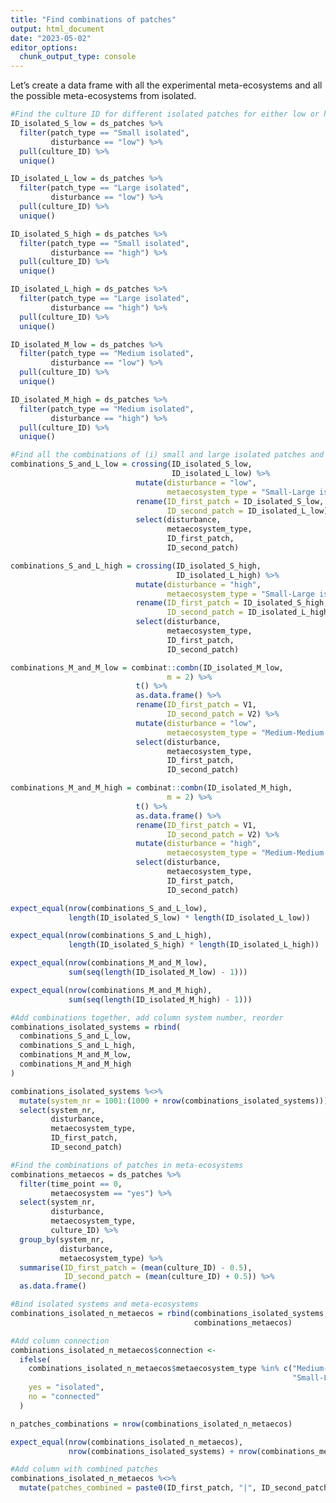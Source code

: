 ```yaml
---
title: "Find combinations of patches"
output: html_document
date: "2023-05-02"
editor_options: 
  chunk_output_type: console
---
```


Let's create a data frame with all the experimental meta-ecosystems and all the possible meta-ecosystems from isolated. 

```r
#Find the culture ID for different isolated patches for either low or high disturbance.
ID_isolated_S_low = ds_patches %>%
  filter(patch_type == "Small isolated",
         disturbance == "low") %>%
  pull(culture_ID) %>%
  unique()

ID_isolated_L_low = ds_patches %>%
  filter(patch_type == "Large isolated",
         disturbance == "low") %>%
  pull(culture_ID) %>%
  unique()

ID_isolated_S_high = ds_patches %>%
  filter(patch_type == "Small isolated",
         disturbance == "high") %>%
  pull(culture_ID) %>%
  unique()

ID_isolated_L_high = ds_patches %>%
  filter(patch_type == "Large isolated",
         disturbance == "high") %>%
  pull(culture_ID) %>%
  unique()

ID_isolated_M_low = ds_patches %>%
  filter(patch_type == "Medium isolated",
         disturbance == "low") %>%
  pull(culture_ID) %>%
  unique()

ID_isolated_M_high = ds_patches %>%
  filter(patch_type == "Medium isolated",
         disturbance == "high") %>%
  pull(culture_ID) %>%
  unique()
```

```r
#Find all the combinations of (i) small and large isolated patches and (ii) medium isolated patches.
combinations_S_and_L_low = crossing(ID_isolated_S_low,
                                    ID_isolated_L_low) %>%
                            mutate(disturbance = "low",
                                   metaecosystem_type = "Small-Large isolated") %>%
                            rename(ID_first_patch = ID_isolated_S_low,
                                   ID_second_patch = ID_isolated_L_low) %>%
                            select(disturbance,
                                   metaecosystem_type,
                                   ID_first_patch,
                                   ID_second_patch)

combinations_S_and_L_high = crossing(ID_isolated_S_high,
                                     ID_isolated_L_high) %>%
                            mutate(disturbance = "high",
                                   metaecosystem_type = "Small-Large isolated") %>%
                            rename(ID_first_patch = ID_isolated_S_high,
                                   ID_second_patch = ID_isolated_L_high) %>%
                            select(disturbance,
                                   metaecosystem_type,
                                   ID_first_patch,
                                   ID_second_patch)

combinations_M_and_M_low = combinat::combn(ID_isolated_M_low,
                                   m = 2) %>%
                            t() %>%
                            as.data.frame() %>%
                            rename(ID_first_patch = V1,
                                   ID_second_patch = V2) %>%
                            mutate(disturbance = "low",
                                   metaecosystem_type = "Medium-Medium isolated") %>%
                            select(disturbance,
                                   metaecosystem_type,
                                   ID_first_patch,
                                   ID_second_patch)

combinations_M_and_M_high = combinat::combn(ID_isolated_M_high,
                                   m = 2) %>%
                            t() %>%
                            as.data.frame() %>%
                            rename(ID_first_patch = V1,
                                   ID_second_patch = V2) %>%
                            mutate(disturbance = "high",
                                   metaecosystem_type = "Medium-Medium isolated") %>%
                            select(disturbance,
                                   metaecosystem_type,
                                   ID_first_patch,
                                   ID_second_patch)

expect_equal(nrow(combinations_S_and_L_low),
             length(ID_isolated_S_low) * length(ID_isolated_L_low))

expect_equal(nrow(combinations_S_and_L_high),
             length(ID_isolated_S_high) * length(ID_isolated_L_high))

expect_equal(nrow(combinations_M_and_M_low),
             sum(seq(length(ID_isolated_M_low) - 1)))

expect_equal(nrow(combinations_M_and_M_high),
             sum(seq(length(ID_isolated_M_high) - 1)))
```

```r
#Add combinations together, add column system number, reorder
combinations_isolated_systems = rbind(
  combinations_S_and_L_low,
  combinations_S_and_L_high,
  combinations_M_and_M_low,
  combinations_M_and_M_high
)

combinations_isolated_systems %<>%
  mutate(system_nr = 1001:(1000 + nrow(combinations_isolated_systems))) %>%
  select(system_nr,
         disturbance,
         metaecosystem_type,
         ID_first_patch,
         ID_second_patch)
```

```r
#Find the combinations of patches in meta-ecosystems
combinations_metaecos = ds_patches %>%
  filter(time_point == 0,
         metaecosystem == "yes") %>%
  select(system_nr,
         disturbance,
         metaecosystem_type,
         culture_ID) %>%
  group_by(system_nr,
           disturbance,
           metaecosystem_type) %>%
  summarise(ID_first_patch = (mean(culture_ID) - 0.5),
            ID_second_patch = (mean(culture_ID) + 0.5)) %>%
  as.data.frame()
```

```r
#Bind isolated systems and meta-ecosystems
combinations_isolated_n_metaecos = rbind(combinations_isolated_systems,
                                         combinations_metaecos)
```

```r
#Add column connection
combinations_isolated_n_metaecos$connection <-
  ifelse(
    combinations_isolated_n_metaecos$metaecosystem_type %in% c("Medium-Medium isolated",
                                                               "Small-Large isolated"),
    yes = "isolated",
    no = "connected"
  )

n_patches_combinations = nrow(combinations_isolated_n_metaecos)

expect_equal(nrow(combinations_isolated_n_metaecos), 
             nrow(combinations_isolated_systems) + nrow(combinations_metaecos))
```

```r
#Add column with combined patches 
combinations_isolated_n_metaecos %<>%
  mutate(patches_combined = paste0(ID_first_patch, "|", ID_second_patch))
```